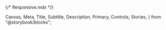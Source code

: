 {/* Responsive.mdx */}

  Canvas,
  Meta,
  Title,
  Subtitle,
  Description,
  Primary,
  Controls,
  Stories,
} from "@storybook/blocks";


<Meta of={ResponsiveStories} />
<Title />
`` import {Responsive} from '@nds_core/nds' ``

### PROPS & METHODS

<Controls />

The Responsive component is a thin wrapper over the react-media community component, which "listens for matches to a CSS media query and renders its child component based on whether the query matches or not."

The package also contains a media utility (documented below). In most cases we recommend using the media utility over the Responsive React component since they do not adversely affect server-side rendering. While not recommended for general use, the Responsive component is useful if you want to do something programmatically. For example, changing a prop or swapping a component on resize.

#### Breakpoints

The included media utility and the Responsive component both use the same breakpoint keys. The following chart details these breakpoint keys, and what values they represent.

| Breakpoint | minWidth Value | maxWidth Value |
| ---------- | -------------- | -------------- |
| sm         | 576px          | 575px          |
| md         | 768px          | 767px          |
| lg         | 992px          | 991px          |
| xl         | 1200px         | 1199px         |

#### Responsive component usage

Use the render prop for the common case of rendering a component only when the media query matches.

Use the minWidth and maxWidth props to configure viewport size ranges. The breakpoint specifiers will be converted to pixel-based media queries.

<Canvas of={ResponsiveStories.ComponentUsage} />

For more power use a child function, whose only argument will be a boolean flag that indicates whether the media query matches or not.

<Canvas of={ResponsiveStories.FunctionUsage} />

Use the query prop if you need to match on other media features.

### defaultMatches prop for server-side rendering

This component comes with a defaultMatches prop and its default is set to true.

When rendering on the server you can use the defaultMatches prop to set the initial state on the server to match whatever you think it will be on the client.

You can detect the user's device by analyzing the user-agent string from the HTTP request in your server-side rendering code. There are many ways of doing this, a popular tool is mobile-detect.

<Canvas of={ResponsiveStories.RenderWithBreakpoint} />

#### Testing responsive behaviour

Moving the responsive behaviour into JavaScript enables testing of the results of media queries, which is impossible with CSS-based media queries. It is straightforwards to mock or stub the result of a media query for testing environments. Here are some examples of how we incorporated unit tests for responsive behaviour in some of the TDS components:

- Button component tests and its corresponding JSX using the matches boolean flag
- Tooltip component tests and its corresponding JSX rendering a particular bubble only when the media query matches

To implement responsive behaviour in your component, this package provides Sass-based media queries using [**sass-mq**](https://github.com/sass-mq/sass-mq), and a standardized set of breakpoints.

The `Responsive` React component is a thin wrapper over the [**react-media**](https://github.com/ReactTraining/react-media) community component, which "listens for matches to a CSS media query and renders its child component based on whether the query matches or not." While it is available, this component is not recommended for most use-cases.

#### media utility usage

To generate media queries for your styled-components, first import the named media export from @tds/core-responsive in your .jsx file.

`import { Media } from '@nds_core/nds'`

After importing, the media object, it can be used to add media-queries to your component.

```
const SomeComponent = styled.div({
  color: 'red',
  ...media.from('md').css({
    color: 'blue',
  }),
  ...media.from('lg').css({
    color: 'green',
  }),
})

```

media functions can be chained to create more complex media-queries

```
const SomeOtherComponent = styled.div({
  color: 'red',
  ...media
    .from('md')
    .until('lg')
    .and('(orientation: landscape)')
    .css({
      color: 'blue',
    }),
})

```

#### `media` parameters

| Method    | Values                             | Effect                                                                                                                                  |
| --------- | ---------------------------------- | --------------------------------------------------------------------------------------------------------------------------------------- |
| `from()`  | `sm`, `md`, `lg`, `xl`             | The CSS rules contained within will start at the defined point.                                                                         |
| `until()` | `sm`, `md`, `lg`, `xl`             | The CSS rules contained within will end at the defined point.                                                                           |
| `and()`   | Standard CSS Media Query Arguments | Allows for custom arguments like orientation or DPI specifications using the standard CSS syntax. These are encased in quotation marks. |
